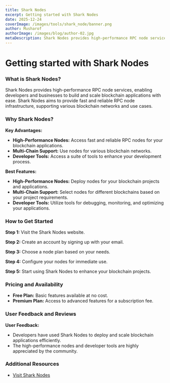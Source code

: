 ```yaml
---
title: Shark Nodes
excerpt: Getting started with Shark Nodes
date: 2025-12-24
coverImage: /images/tools/shark_node/banner.png
author: Musharof
authorImage: /images/blog/author-02.jpg
metaDescription: Shark Nodes provides high-performance RPC node services. Learn what it is & get started with it today. Find Dexscreener, Solana Explorer and other tools today.
---
```


# Getting started with Shark Nodes

### What is Shark Nodes?

Shark Nodes provides high-performance RPC node services, enabling developers and businesses to build and scale blockchain applications with ease. Shark Nodes aims to provide fast and reliable RPC node infrastructure, supporting various blockchain networks and use cases.

### Why Shark Nodes?

**Key Advantages:**
- **High-Performance Nodes:** Access fast and reliable RPC nodes for your blockchain applications.
- **Multi-Chain Support:** Use nodes for various blockchain networks.
- **Developer Tools:** Access a suite of tools to enhance your development process.

**Best Features:**
- **High-Performance Nodes:** Deploy nodes for your blockchain projects and applications.
- **Multi-Chain Support:** Select nodes for different blockchains based on your project requirements.
- **Developer Tools:** Utilize tools for debugging, monitoring, and optimizing your applications.

### How to Get Started

**Step 1:** Visit the Shark Nodes website.

**Step 2:** Create an account by signing up with your email.

**Step 3:** Choose a node plan based on your needs.

**Step 4:** Configure your nodes for immediate use.

**Step 5:** Start using Shark Nodes to enhance your blockchain projects.

### Pricing and Availability

- **Free Plan:** Basic features available at no cost.
- **Premium Plan:** Access to advanced features for a subscription fee.

### User Feedback and Reviews

**User Feedback:**
- Developers have used Shark Nodes to deploy and scale blockchain applications efficiently.
- The high-performance nodes and developer tools are highly appreciated by the community.

### Additional Resources

- [Visit Shark Nodes](https://sharknodes.com)